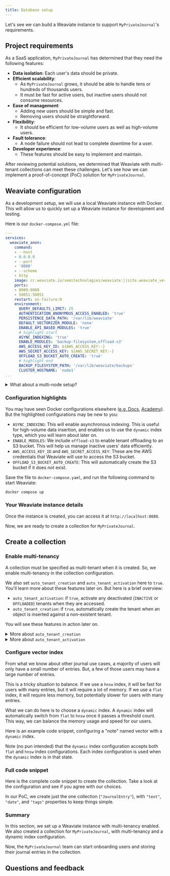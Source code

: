 ```yaml
---
title: Database setup
---
```



Let's see we can build a Weaviate instance to support `MyPrivateJournal`'s requirements.

## <i class="fa-solid fa-square-chevron-right"></i> Project requirements

As a SaaS application, `MyPrivateJournal` has determined that they need the following features:

- **Data isolation**: Each user's data should be private.
- **Efficient scalability**:
    - As `MyPrivateJournal` grows, it should be able to handle tens or hundreds of thousands users.
    - It must be fast for active users, but inactive users should not consume resources.
- **Ease of management**:
    - Adding new users should be simple and fast.
    - Removing users should be straightforward.
- **Flexibility**:
    - It should be efficient for low-volume users as well as high-volume users.
- **Fault tolerance**:
    - A node failure should not lead to complete downtime for a user.
- **Developer experience**:
    - These features should be easy to implement and maintain.

After reviewing potential solutions, we determined that Weaviate with multi-tenant collections can meet these challenges. Let's see how we can implement a proof-of-concept (PoC) solution for `MyPrivateJournal`.

## <i class="fa-solid fa-square-chevron-right"></i> Weaviate configuration

As a development setup, we will use a local Weaviate instance with Docker. This will allow us to quickly set up a Weaviate instance for development and testing.

Here is our `docker-compose.yml` file:

```yaml
---
services:
  weaviate_anon:
    command:
    - --host
    - 0.0.0.0
    - --port
    - '8080'
    - --scheme
    - http
    image: cr.weaviate.io/semitechnologies/weaviate:||site.weaviate_version||
    ports:
    - 8080:8080
    - 50051:50051
    restart: on-failure:0
    environment:
      QUERY_DEFAULTS_LIMIT: 25
      AUTHENTICATION_ANONYMOUS_ACCESS_ENABLED: 'true'
      PERSISTENCE_DATA_PATH: '/var/lib/weaviate'
      DEFAULT_VECTORIZER_MODULE: 'none'
      ENABLE_API_BASED_MODULES: 'true'
      # highlight-start
      ASYNC_INDEXING: 'true'
      ENABLE_MODULES: 'backup-filesystem,offload-s3'
      AWS_ACCESS_KEY_ID: ${AWS_ACCESS_KEY:-}
      AWS_SECRET_ACCESS_KEY: ${AWS_SECRET_KEY:-}
      OFFLOAD_S3_BUCKET_AUTO_CREATE: 'true'
      # highlight-end
      BACKUP_FILESYSTEM_PATH: '/var/lib/weaviate/backups'
      CLUSTER_HOSTNAME: 'node1'
...
```

<details>
  <summary>What about a multi-node setup?</summary>

Great question! As you probably noticed, we are using a single-node setup here for simplicity.
<br/>

But we can easily extend this to a multi-node setup by adding additional services. This will allow you to scale your Weaviate instance horizontally, and provide fault tolerance with replication.
<br/>

For example, here is a multi-node setup with three nodes.

```yaml
---
services:
  weaviate-node-1:  # Founding member service name
    command:
    - --host
    - 0.0.0.0
    - --port
    - '8080'
    - --scheme
    - http
    image: cr.weaviate.io/semitechnologies/weaviate:||site.weaviate_version||
    restart: on-failure:0
    ports:
     - "8180:8080"
     - 50151:50051
    environment:
      AUTOSCHEMA_ENABLED: 'false'
      OPENAI_APIKEY: $OPENAI_APIKEY
      COHERE_APIKEY: $COHERE_APIKEY
      QUERY_DEFAULTS_LIMIT: 25
      QUERY_MAXIMUM_RESULTS: 10000
      AUTHENTICATION_ANONYMOUS_ACCESS_ENABLED: 'true'
      PERSISTENCE_DATA_PATH: '/var/lib/weaviate'
      DEFAULT_VECTORIZER_MODULE: 'none'
      ASYNC_INDEXING: 'true'
      ENABLE_MODULES: 'text2vec-ollama,generative-ollama,backup-filesystem,offload-s3'
      ENABLE_API_BASED_MODULES: 'true'
      AWS_ACCESS_KEY_ID: ${AWS_ACCESS_KEY:-}
      AWS_SECRET_ACCESS_KEY: ${AWS_SECRET_KEY:-}
      OFFLOAD_S3_BUCKET_AUTO_CREATE: 'true'
      BACKUP_FILESYSTEM_PATH: '/var/lib/weaviate/backups'
      CLUSTER_HOSTNAME: 'node1'
      CLUSTER_GOSSIP_BIND_PORT: '7100'
      CLUSTER_DATA_BIND_PORT: '7101'
  weaviate-node-2:  # Founding member service name
    command:
    - --host
    - 0.0.0.0
    - --port
    - '8080'
    - --scheme
    - http
    image: cr.weaviate.io/semitechnologies/weaviate:||site.weaviate_version||
    restart: on-failure:0
    ports:
     - "8181:8080"
     - 50152:50051
    environment:
      AUTOSCHEMA_ENABLED: 'false'
      OPENAI_APIKEY: $OPENAI_APIKEY
      COHERE_APIKEY: $COHERE_APIKEY
      QUERY_DEFAULTS_LIMIT: 25
      QUERY_MAXIMUM_RESULTS: 10000
      AUTHENTICATION_ANONYMOUS_ACCESS_ENABLED: 'true'
      PERSISTENCE_DATA_PATH: '/var/lib/weaviate'
      DEFAULT_VECTORIZER_MODULE: 'none'
      ASYNC_INDEXING: 'true'
      ENABLE_MODULES: 'text2vec-ollama,generative-ollama,backup-filesystem,offload-s3'
      ENABLE_API_BASED_MODULES: 'true'
      AWS_ACCESS_KEY_ID: ${AWS_ACCESS_KEY:-}
      AWS_SECRET_ACCESS_KEY: ${AWS_SECRET_KEY:-}
      OFFLOAD_S3_BUCKET_AUTO_CREATE: 'true'
      BACKUP_FILESYSTEM_PATH: '/var/lib/weaviate/backups'
      CLUSTER_HOSTNAME: 'node2'
      CLUSTER_GOSSIP_BIND_PORT: '7102'
      CLUSTER_DATA_BIND_PORT: '7103'
      CLUSTER_JOIN: 'weaviate-node-1:7100'
  weaviate-node-3:  # Founding member service name
    command:
    - --host
    - 0.0.0.0
    - --port
    - '8080'
    - --scheme
    - http
    image: cr.weaviate.io/semitechnologies/weaviate:1.26.1
    restart: on-failure:0
    ports:
     - "8182:8080"
     - 50153:50051
    environment:
      AUTOSCHEMA_ENABLED: 'false'
      OPENAI_APIKEY: $OPENAI_APIKEY
      COHERE_APIKEY: $COHERE_APIKEY
      QUERY_DEFAULTS_LIMIT: 25
      QUERY_MAXIMUM_RESULTS: 10000
      AUTHENTICATION_ANONYMOUS_ACCESS_ENABLED: 'true'
      PERSISTENCE_DATA_PATH: '/var/lib/weaviate'
      DEFAULT_VECTORIZER_MODULE: 'none'
      ASYNC_INDEXING: 'true'
      image: cr.weaviate.io/semitechnologies/weaviate:||site.weaviate_version||
      ENABLE_API_BASED_MODULES: 'true'
      AWS_ACCESS_KEY_ID: ${AWS_ACCESS_KEY:-}
      AWS_SECRET_ACCESS_KEY: ${AWS_SECRET_KEY:-}
      OFFLOAD_S3_BUCKET_AUTO_CREATE: 'true'
      BACKUP_FILESYSTEM_PATH: '/var/lib/weaviate/backups'
      CLUSTER_HOSTNAME: 'node3'
      CLUSTER_GOSSIP_BIND_PORT: '7104'
      CLUSTER_DATA_BIND_PORT: '7105'
      CLUSTER_JOIN: 'weaviate-node-1:7100'
...
```

</details>

### <i class="fa-solid fa-chalkboard"></i> Configuration highlights

You may have seen Docker configurations elsewhere ([e.g. Docs](../../../weaviate/installation/docker-compose.md), [Academy](../starter_text_data/101_setup_weaviate/20_create_instance/20_create_docker.mdx)). But the highlighted configurations may be new to you:

- `ASYNC_INDEXING`: This will enable asynchronous indexing. This is useful for high-volume data insertion, and enables us to use the `dynamic` index type, which you will learn about later on.
- `ENABLE_MODULES`: We include `offload-s3` to enable tenant offloading to an S3 bucket. This will help us manage inactive users' data efficiently.
- `AWS_ACCESS_KEY_ID` and `AWS_SECRET_ACCESS_KEY`: These are the AWS credentials that Weaviate will use to access the S3 bucket.
- `OFFLOAD_S3_BUCKET_AUTO_CREATE`: This will automatically create the S3 bucket if it does not exist.

Save the file to `docker-compose.yaml`, and run the following command to start Weaviate:

```bash
docker compose up
```

### <i class="fa-solid fa-chalkboard"></i> Your Weaviate instance details

Once the instance is created, you can access it at `http://localhost:8080`.

Now, we are ready to create a collection for `MyPrivateJournal`.

## <i class="fa-solid fa-square-chevron-right"></i> Create a collection

### <i class="fa-solid fa-code"></i> Enable multi-tenancy

A collection must be specified as multi-tenant when it is created. So, we enable multi-tenancy in the collection configuration.

<FilteredTextBlock
  text={PyCode}
  startMarker="# MTConfig"
  endMarker="# END MTConfig"
  language="py"
/>

We also set `auto_tenant_creation` and `auto_tenant_activation` here to `true`. You'll learn more about these features later on. But here is a brief overview:

- `auto_tenant_activation`: if `true`, activate any deactivated (`INACTIVE` or `OFFLOADED`) tenants when they are accessed.
- `auto_tenant_creation`: if `true`, automatically create the tenant when an object is inserted against a non-existent tenant.

You will see these features in action later on.

<details>
  <summary>More about <code>auto_tenant_creation</code></summary>

:::info Added in `v1.25`
The auto tenant creation feature is available from `v1.25.0` for batch imports, and from `v1.25.2` for single object insertions.
:::

Enabling `auto_tenant_creation` will cause Weaviate to automatically create the tenant when an object is inserted against a non-existent tenant.
<br/>

This option is particularly useful for bulk data ingestion, as it removes the need to create the tenant prior to object insertion. Instead, `auto_tenant_creation` will allow the object insertion process to continue without interruption.
<br/>

A risk of using `auto_tenant_creation` is that an error in the source data will not be caught during import. For example, a source object with erroneously spelt `"TenntOn"` instead of `"TenantOne"` will create a new tenant for `"TenntOne"` instead of raising an error.
<br/>

The server-side default for `auto_tenant_creation` is `false`.
</details>

<details>
  <summary>More about <code>auto_tenant_activation</code></summary>

:::info Added in `v1.25.2`
The auto tenant activation feature is available from `v1.25.2`.
:::

If `auto_tenant_activation` is enabled, Weaviate will automatically activate any deactivated (`INACTIVE` or `OFFLOADED`) tenants when they are accessed.
<br/>

This option is particularly useful for scenarios where you have a large number of tenants, but only a subset of them are active at any given time. An example is a SaaS app where some tenants may be unlikely due to their local time zone, or their recent activity level.
<br/>

By enabling `auto_tenant_activation`, you can safely set those less active users to be inactive, knowing that they will be loaded onto memory once requested.
<br/>

This can help to reduce the memory footprint of your Weaviate instance, as only the active tenants are loaded into memory.
<br/>

The server-side default for `auto_tenant_activation` is `false`.

</details>

### <i class="fa-solid fa-code"></i> Configure vector index

From what we know about other journal use cases, a majority of users will only have a small number of entries. But, a few of those users may have a large number of entries.

This is a tricky situation to balance. If we use a `hnsw` index, it will be fast for users with many entries, but it will require a lot of memory. If we use a `flat` index, it will require less memory, but potentially slower for users with many entries.

What we can do here is to choose a `dynamic` index. A `dynamic` index will automatically switch from `flat` to `hnsw` once it passes a threshold count. This way, we can balance the memory usage and speed for our users.

Here is an example code snippet, configuring a "note" named vector with a `dynamic` index.

<FilteredTextBlock
  text={PyCode}
  startMarker="# DynamicIndexConfig"
  endMarker="# END DynamicIndexConfig"
  language="py"
/>

Note (no pun intended) that the `dynamic` index configuration accepts both `flat` and `hnsw` index configurations. Each index configuration is used when the `dynamic` index is in that state.

### <i class="fa-solid fa-code"></i> Full code snippet

Here is the complete code snippet to create the collection. Take a look at the configuration and see if you agree with our choices.

In our PoC, we create just the one collection (`"JournalEntry"`), with `"text"`, `"date"`, and `"tags"` properties to keep things simple.

<FilteredTextBlock
  text={PyCode}
  startMarker="# MTFullCollectionCreation"
  endMarker="# END MTFullCollectionCreation"
  language="py"
/>

### <i class="fa-solid fa-chalkboard"></i> Summary

In this section, we set up a Weaviate instance with multi-tenancy enabled. We also created a collection for `MyPrivateJournal`, with multi-tenancy and a dynamic index configuration.

Now, the `MyPrivateJournal` team can start onboarding users and storing their journal entries in the collection.

## Questions and feedback


<DocsFeedback/>
